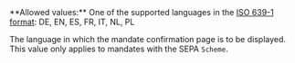 <ParamField body="Culture" type="string" required>     
**Allowed values:** One of the supported languages in the <a href="/api-reference/overview/data-formats">ISO 639-1 format</a>: DE, EN, ES, FR, IT, NL, PL

The language in which the mandate confirmation page is to be displayed. This value only applies to mandates with the SEPA `Scheme`.  
</ParamField>